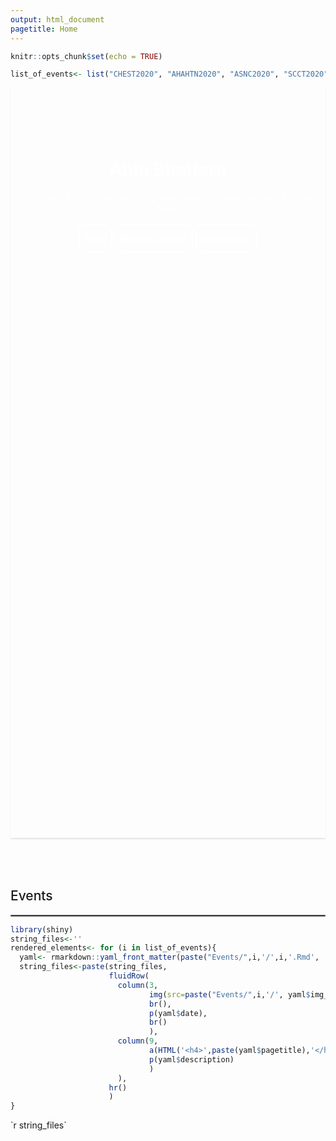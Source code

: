 ```yaml
---
output: html_document
pagetitle: Home
---
```


```r
knitr::opts_chunk$set(echo = TRUE)
```

```r
list_of_events<- list("CHEST2020", "AHAHTN2020", "ASNC2020", "SCCT2020", "SNMMI2020",  "SVM2020", "AHAVD2020", "SCCTInnovation2020", "SCMR2020", "MITNYC2019", "MITURTC2019", "AIMED18")
```


<!--Banner content-->
```{ =html}
<style>
.main-container{
  padding-left: 0;
  padding-right:0;
  max-width: 100%;
}

.banner{
        position: relative;
        display: table;
        width: 100%;
        height: 30vh;
        margin-bottom: 5rem;
        text-align: center;
        background: url(images/triangle.png) no-repeat center center;
        background-size: cover;
        overflow: hidden;
        margin-top: 0px; 
        box-shadow: 0px 2px 2px rgba(0, 0, 0, 0.1);
}

.banner-content{
 padding: 75px 0;
}

.button{
  background-color: transparent;
  color: white;
  border: 2px solid #FFFFFF; /* Green */
  border-radius: 10px;
  height: 45px;
}

.link { color: #FFFFFF; }
h1 {color: #FFFFFF;}
i {color: #FFFFFF;}

</style>

<div class="banner">
  <div class="banner-content">
    <h1>Abhi Bhattaru</h1>
    <i>"You miss 100% of the shots you don't take." -Wayne Gretzky -Micheal Scott</i>
    <br><br>
    <button type="button" class="button"><a class="link" href="about.html"><b>About</b></a></button>
    <button type="button" class="button"><a class="link" href="research.html"><b>Research Gallery</b></a></button>
    <button type="button" class="button"><a class="link" href="listed_works.html"><b>Listed Works</b></a></button>
  </div>
</div>

```


<!--Main Content-->
```{=html}
<style>
p{
  max-width: 960px;
  margin-left: auto;
  margin-right: auto;
  font-size: 15px;
  margin-bottom: .05em;
}
h2{
  font-weight: 500;
  max-width: 960px;
  margin-left: auto;
  margin-right: auto;
}
h3{
  font-weight: 500;
  max-width: 960px;
  margin-left: auto;
  margin-right: auto;
}
hr{
  border: .5px solid gray;
  max-width: 960px;
  margin-left: auto;
  margin-right: auto;
}
.row{
  max-width: 960px;
  margin-left: auto;
  margin-right: auto;
}
</style>
```

<h2>Events</h2>
<hr>

``` r
library(shiny)
string_files<-''
rendered_elements<- for (i in list_of_events){
  yaml<- rmarkdown::yaml_front_matter(paste("Events/",i,'/',i,'.Rmd',  sep=''))
  string_files<-paste(string_files, 
                      fluidRow(
                        column(3,
                               img(src=paste("Events/",i,'/', yaml$img_name,  sep='')),
                               br(),
                               p(yaml$date),
                               br()
                               ),
                        column(9,
                               a(HTML('<h4>',paste(yaml$pagetitle),'</h4>'), href=paste("Events/",i,'/',i,'.html',  sep='')),
                               p(yaml$description)
                               )
                        ),
                      hr()
                      )
}
```
```{=html}
`r string_files`
```



<!---
```r
library(shiny)
textthing<- paste(rmarkdown::yaml_front_matter("papers/Endocarditis/Endocarditis.Rmd")$author[1], rmarkdown::yaml_front_matter("papers/Endocarditis/Endocarditis.Rmd")$author[2])

out<- knitr::knit(text = textthing)

```
--->




<br>

